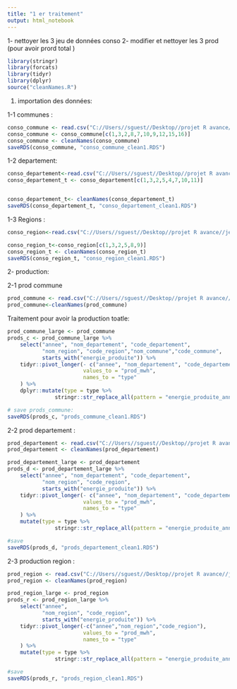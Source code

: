 ```yaml
---
title: "1 er traitement"
output: html_notebook
---
```


1- nettoyer les 3 jeu de données conso
2- modifier et nettoyer les 3 prod (pour avoir prord total )

```r
library(stringr)
library(forcats)
library(tidyr)
library(dplyr)
source("cleanNames.R")
```




1) importation des données: 

1-1 communes :
```r
conso_commune <- read.csv("C://Users//sguest//Desktop//projet R avance//jeu de donnee//Tables de donnees Conso//conso-commune.csv",sep = ";",encoding = "UTF-8")
conso_commune <- conso_commune[c(1,3,2,8,7,10,9,12,15,16)]
conso_commune <- cleanNames(conso_commune)
saveRDS(conso_commune, "conso_commune_clean1.RDS")


```

1-2 departement:
```r
conso_departement<-read.csv("C://Users//sguest//Desktop//projet R avance//jeu de donnee//Tables de donnees Conso//consommation-electrique-par-secteur-dactivite-departement-2.csv",sep = ";",encoding = "UTF-8")
conso_departement_t <- conso_departement[c(1,3,2,5,4,7,10,11)]


conso_departement_t<- cleanNames(conso_departement_t)
saveRDS(conso_departement_t, "conso_departement_clean1.RDS")


```

1-3 Regions : 
```r
conso_region<-read.csv("C://Users//sguest//Desktop//projet R avance//jeu de donnee//Tables de donnees Conso//consommation-electrique-par-secteur-dactivite-region.csv",sep = ";",encoding = "UTF-8")

conso_region_t<-conso_region[c(1,3,2,5,8,9)]
conso_region_t <- cleanNames(conso_region_t)
saveRDS(conso_region_t, "conso_region_clean1.RDS")


```



2- production:

2-1 prod commune

```r
prod_commune <- read.csv("C://Users//sguest//Desktop//projet R avance//jeu de donnee//Tables de donnees Conso//production-electrique-par-filiere-a-la-maille-commune.csv",sep = ";",encoding = "UTF-8")
prod_commune<-cleanNames(prod_commune)

```

Traitement pour avoir la production toatle:
```r
prod_commune_large <- prod_commune
prods_c <- prod_commune_large %>%
    select("annee", "nom_departement", "code_departement",
           "nom_region", "code_region","nom_commune","code_commune",
           starts_with("energie_produite")) %>%
    tidyr::pivot_longer(- c("annee", "nom_departement", "code_departement","nom_region", "code_region","nom_commune","code_commune"),
                        values_to = "prod_mwh",
                        names_to = "type"
    ) %>%
    dplyr::mutate(type = type %>%
               stringr::str_replace_all(pattern = "energie_produite_annuelle_|mwh|__", replacement = ""))
```

```r
# save prods_commune:
saveRDS(prods_c, "prods_commune_clean1.RDS")


```
2-2 prod departement :
```r
prod_departement <- read.csv("C://Users//sguest//Desktop//projet R avance//jeu de donnee//Tables de donnees Conso//production-electrique-par-filiere-a-la-maille-departement-2.csv",sep = ";",encoding = "UTF-8")
prod_departement <- cleanNames(prod_departement)


```

```r
prod_departement_large <- prod_departement
prods_d <- prod_departement_large %>%
    select("annee", "nom_departement", "code_departement",
           "nom_region", "code_region",
           starts_with("energie_produite")) %>%
    tidyr::pivot_longer(- c("annee", "nom_departement", "code_departement","nom_region", "code_region"),
                        values_to = "prod_mwh",
                        names_to = "type"
    ) %>%
    mutate(type = type %>%
               stringr::str_replace_all(pattern = "energie_produite_annuelle_|mwh|__", replacement = ""))

```

```r
#save
saveRDS(prods_d, "prods_departement_clean1.RDS")

```

2-3 production region : 
```r
prod_region <- read.csv("C://Users//sguest//Desktop//projet R avance//jeu de donnee//Tables de donnees Conso//production-electrique-par-filiere-a-la-maille-region.csv",sep = ";",encoding = "UTF-8")
prod_region <- cleanNames(prod_region)

```

```r
prod_region_large <- prod_region
prods_r <- prod_region_large %>%
    select("annee",
           "nom_region", "code_region",
           starts_with("energie_produite")) %>%
    tidyr::pivot_longer(-c("annee","nom_region","code_region"),
                        values_to = "prod_mwh",
                        names_to = "type"
    ) %>%
    mutate(type = type %>%
               stringr::str_replace_all(pattern = "energie_produite_annuelle_|mwh|__", replacement = ""))

```

```r
#save
saveRDS(prods_r, "prods_region_clean1.RDS")

```

